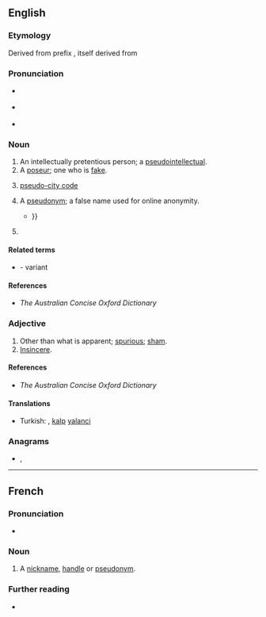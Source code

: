 {{also|pseudo-|pseŭdo-}}
==English==

===Etymology===
Derived from prefix {{m|en|pseudo-}}, itself derived from {{etyl|grc|en}} {{m|grc|ψευδής||false, lying}}

===Pronunciation===
* {{a|RP}} {{IPA|/ˈs(j)uːdəʊ/|lang=en}}
* {{a|US}} {{IPA|/ˈsuːdoʊ/|lang=en}}
* {{rhymes|uːdəʊ|lang=en}}

===Noun===
{{en-noun}}

# An intellectually pretentious person; a [[pseudointellectual]].
# A [[poseur]]; one who is [[fake]].
# {{lb|en|travel industry|informal}} [[pseudo-city code]]
# {{lb|en|Internet}} A [[pseudonym]]; a false name used for online anonymity.
#* {{quote-book|year=2011|author=Divina Frau-Meigs|title=Media Matters in the Cultural Contradictions of the "Information Society"|page=299|passage=Issues such as verifiability (for age declared), anonymity (in spite of '''pseudos''' and avatars) and traceability are at stake{{...}}}}
# {{clipping of|pseudoephedrine|lang=en}}

====Related terms====
* {{l|en|pseud}} - variant

====References====
* ''The Australian Concise Oxford Dictionary''

===Adjective===
{{en-adj|-}}

# Other than what is apparent; [[spurious]]; [[sham]].
# [[insincere|Insincere]].

====References====
* ''The Australian Concise Oxford Dictionary''

====Translations====
{{trans-top|spurious, sham}}
{{trans-mid}}
{{trans-bottom}}

{{trans-see|insincere}}

{{checktrans-top}}
* Turkish: {{t+|tr|sahte}}, [[kalp]] [[yalanci]]
{{trans-mid}}
{{trans-bottom}}

===Anagrams===
* {{l|en|does up}}, {{l|en|souped}}

----

==French==

===Pronunciation===
* {{IPA|/psødo/|lang=fr}}

===Noun===
{{fr-noun|m}}

# {{lb|fr|chiefly|Internet slang}} A [[nickname]], [[handle]] or [[pseudonym]].

===Further reading===
* {{R:TLFi}}